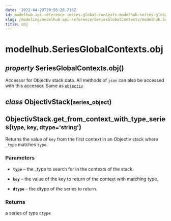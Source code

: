 ```yaml
---
date: '2022-04-29T20:56:28.716Z'
id: modelhub-api-reference-series-global-contexts-modelhub-series-global-contexts-obj
slug: /modeling/modelhub-api-reference/SeriesGlobalContexts/modelhub.SeriesGlobalContexts.obj/
title: obj
---
```


# modelhub.SeriesGlobalContexts.obj

<div>

<h2 class="signature-class"><span class="type-annotation"><em>property</em></span> <span class="additional-name">SeriesGlobalContexts.</span><span class="name">obj(</span>)</h2>


<div class="content">

Accessor for Objectiv stack data. All methods of `json` can also be accessed with this
accessor. Same as [`objectiv`](/docs/modeling/modelhub-api-reference/SeriesGlobalContexts/modelhub.SeriesGlobalContexts.objectiv/#modelhub.SeriesGlobalContexts.objectiv)

<div class="class">

<h2 class="signature-class"><span class="type-annotation"><em>class</em></span> <span class="name">ObjectivStack(</span><small class="parameter-list"><span class="parameter" id="series_object">series_object</span></small>)</h2>


<div class="content">

<div class="method">

<h2 class="signature-class"><span class="additional-name">ObjectivStack.</span><span class="name">get_from_context_with_type_series(</span><small class="parameter-list"><span class="parameter" id="type">type</span>, <span class="parameter" id="key">key</span>, <span class="parameter" id="dtype">dtype='string'</span></small>)</h2>


<div class="content">

Returns the value of `key` from the first context in an Objectiv stack where `_type` matches `type`.


### Parameters

* **`type`** – the _type to search for in the contexts of the stack.

* **`key`** – the value of the key to return of the context with matching type.

* **`dtype`** – the dtype of the series to return.



### Returns

a series of type `dtype`



</div>

</div>

</div>

</div>

</div>

</div>
